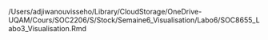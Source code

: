 /Users/adjiwanouvisseho/Library/CloudStorage/OneDrive-UQAM/Cours/SOC2206/S/Stock/Semaine6_Visualisation/Labo6/SOC8655_Labo3_Visualisation.Rmd